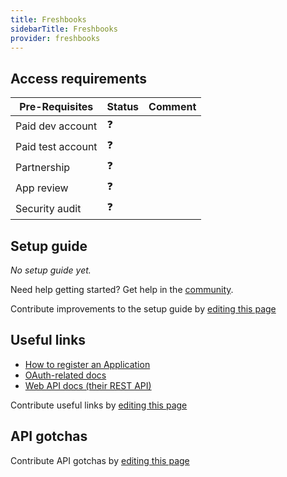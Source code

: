 ```yaml
---
title: Freshbooks
sidebarTitle: Freshbooks
provider: freshbooks
---
```



<Overview />
<PreBuiltTooling provider={providers[pageMetadata.provider]} />
<PreBuiltUseCases />

## Access requirements
| Pre-Requisites | Status | Comment|
| - | - | - |
| Paid dev account | ❓ |  |
| Paid test account | ❓ |  |
| Partnership | ❓ | |
| App review | ❓ |  |
| Security audit | ❓ | |


## Setup guide

_No setup guide yet._

<Tip>Need help getting started? Get help in the [community](https://nango.dev/slack).</Tip>

<Note>Contribute improvements to the setup guide by [editing this page](https://github.com/nangohq/nango/tree/master/docs-v2/integrations/all/freshbooks.mdx)</Note>


## Useful links

-   [How to register an Application](https://cdn.cdata.com/help/DFF/xls/pg_oauthcustomappcreate.htm#register-your-application)
-   [OAuth-related docs](https://cdn.cdata.com/help/DFF/xls/pg_oauthcustomappcreate.htm#using-oauth-to-connect-to-freshbooks)
-   [Web API docs (their REST API)](https://www.freshbooks.com/api/start)

<Note>Contribute useful links by [editing this page](https://github.com/nangohq/nango/tree/master/docs-v2/integrations/all/freshbooks.mdx)</Note>

## API gotchas

<Note>Contribute API gotchas by [editing this page](https://github.com/nangohq/nango/tree/master/docs-v2/integrations/all/freshbooks.mdx)</Note>
